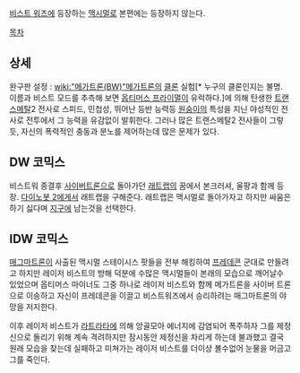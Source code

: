 [[비스트 워즈]]에 등장하는 [[맥시멀]]로 본편에는 등장하지 않는다.

[[목차]]

== 상세 ==

완구판 설정 : [[wiki:"메가트론(BW)"메가트론]]의 [[클론]] 실험[* 누구의 클론인지는 불명. 이름과 비스트 모드를 추측해 보면 [[옵티머스 프라이멀]]이 유럭하다.]에 의해 탄생한 [[트랜스메탈]]2 전사로 스피드, 민첩성, 뛰어난 등반 능력등 [[원숭이]]의 특성을 지닌 야성적인 전사로 전투에서 그 능력을 유감없이 발휘한다. 그러나 많은 트랜스메탈2 전사들이 그렇듯, 자신의 폭력적인 충동과 분노를 제어하는데 많은 문제가 있다.


== DW 코믹스 ==

비스트워 종결후 [[사이버트론]]으로 돌아가던 [[래트랩]]의 꿈에서 본크러셔, 울팡과 함께 등장. [[다이노봇 2]]에게서 래트랩을 구해준다. 래트랩은 맥시멀로 돌아가자고 하지만 싸움은 하기 싫다며 [[지구]]에 남는것을 선택한다.


== IDW 코믹스 ==

[[매그마트론]]이 사출된 맥시멀 스테이시스 팟들을 전부 해킹하여 [[프레데콘]] 군대로 만들려고 하지만 레이저 비스트의 방해 덕분에 수많은 맥시멀들이 본래의 모습으로 깨어날수 있었으며 옵티머스 마이너도 그중 하나로 레이저 비스트와 함께 메가트론을 사이버 트론으로 이송하고 자신이 프레데콘을 이끌고 비스트워즈에서 승리하려는 매그마트론의 야망을 저지한다.

이후 레이저 비스트가 [[라트라타]]에 의해 앙골모아 에너지에 감염되어 폭주하자 그를 제정신으로 돌리기 위해 계속 격려하지만 잠시동안 제정신을 차리게 하는데 불과했고 결국 원래 모습을 찾는데 실패하고 미쳐가는 레이저 비스트를 더이상 볼수없어 눈물을 머금고 그를 죽인다.
